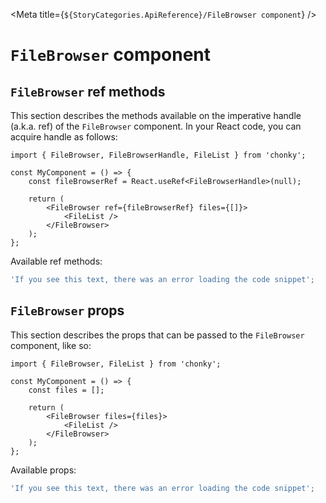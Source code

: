 
<Meta title={`${StoryCategories.ApiReference}/FileBrowser component`} />

# `FileBrowser` component

## `FileBrowser` ref methods

This section describes the methods available on the imperative handle (a.k.a. ref) of
the `FileBrowser` component. In your React code, you can acquire handle as follows:

```tsx
import { FileBrowser, FileBrowserHandle, FileList } from 'chonky';

const MyComponent = () => {
    const fileBrowserRef = React.useRef<FileBrowserHandle>(null);

    return (
        <FileBrowser ref={fileBrowserRef} files={[]}>
            <FileList />
        </FileBrowser>
    );
};
```

Available ref methods:

```ts { "file": "<src>/types/file-browser.types.ts", "symbol": "FileBrowserHandle" }
'If you see this text, there was an error loading the code snippet';
```

## `FileBrowser` props

This section describes the props that can be passed to the `FileBrowser` component,
like so:

```tsx
import { FileBrowser, FileList } from 'chonky';

const MyComponent = () => {
    const files = [];

    return (
        <FileBrowser files={files}>
            <FileList />
        </FileBrowser>
    );
};
```

Available props:

```ts { "file": "<src>/types/file-browser.types.ts", "symbol": "FileBrowserProps" }
'If you see this text, there was an error loading the code snippet';
```
